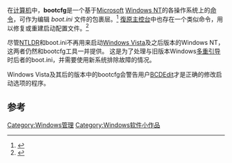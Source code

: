 {{DISPLAYTITLE:bootcfg}}
在[[電腦運算|计算机]]中，'''bootcfg'''是一个基于[[微软|Microsoft]] [[Windows_NT|Windows NT]]的各操作系统上的[[命令_(计算机)|命令]]，可作为编辑 ''boot.ini'' 文件的包裹层。<ref name="kb1">{{Cite web|url=http://support.microsoft.com/kb/317521|title=Description of the BOOTCFG Command and Its Uses|access-date=2016-05-11|archive-date=2015-03-07|archive-url=https://web.archive.org/web/20150307175102/http://support.microsoft.com/kb/317521}}</ref> [[復原主控台|復原主控台]]中也存在一个类似命令，用以修复或重建启动配置文件。<ref name="kb1">{{Cite web|url=http://support.microsoft.com/kb/317521|title=Description of the BOOTCFG Command and Its Uses}}</ref>

尽管[[NTLDR|NTLDR]]和boot.ini不再用来启动[[Windows_Vista|Windows Vista]]及之后版本的Windows NT，这两者仍然和bootcfg工具一并提供。 这是为了处理与旧版本Windows[[多重引导|多重引导]]时后者的boot.ini，并需要使用新系统排除故障的情况。

Windows Vista及其后的版本中的bootcfg会警告用户[[Windows_Boot_Manager|BCDEdit]]才是正确的修改启动选项的程序。

== 参考 ==
{{Reflist}}
{{Windows-software-stub}}

[[Category:Windows管理|Category:Windows管理]]
[[Category:Windows软件小作品|Category:Windows软件小作品]]